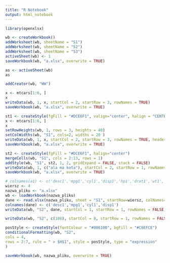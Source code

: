 ---
title: "R Notebook"
output: html_notebook
---

```{r}
library(openxlsx)
```

```{r}
wb <- createWorkbook()
addWorksheet(wb, sheetName = "S1")
addWorksheet(wb, sheetName = "S2")
addWorksheet(wb, sheetName = "S3")
activeSheet(wb) <- 1
saveWorkbook(wb, "a.xlsx", overwrite = TRUE)
```

```{r}
as <- activeSheet(wb) 
as
```

```{r}
addCreator(wb, "WW")
```

```{r}
x <- mtcars[1:6, ]
x
writeData(wb, 1, x, startCol = 2, startRow = 3, rowNames = TRUE)
saveWorkbook(wb, "a.xlsx", overwrite = TRUE)
```


```{r}
st1 <- createStyle(fgFill = "#DCE6F1", valign="center", halign = "CENTER", textDecoration = "italic", border = c("Top", "Bottom"), borderStyle=c("thin", "thick"))
x <- mtcars[1:6, ]
x
setRowHeights(wb, 1, rows = 3, heights = 40)
setColWidths(wb, "S1", cols=2, widths = 20 )
writeData(wb, 1, x, startCol = 2, startRow = 3, rowNames = TRUE, headerStyle = st1)
saveWorkbook(wb, "a.xlsx", overwrite = TRUE)

```

```{r}
st2 <- createStyle(fgFill = "#DCE6F1", halign="center")
mergeCells(wb, "S1", cols = 2:13, rows = 1)
addStyle(wb, "S1", st2, 1, 2, gridExpand = FALSE, stack = FALSE)
writeData(wb, 1, c("ala ma kota"), startCol = 2, startRow = 1, rowNames = FALSE)
saveWorkbook(wb, "a.xlsx", overwrite = TRUE)
```


```{r}
# colnames(a1) <- c('desc1','mpg1','cyl1','disp1','hp1','drat1','wt1','qsec1','vs1','am1','gear1','carb1') 
wiersz <- 4
nazwa_pliku <- "a.xlsx"
wb <- loadWorkbook(nazwa_pliku)
dane <- read.xlsx(nazwa_pliku, sheet = "S1", startRow=wiersz, colNames=FALSE, skipEmptyRows = FALSE, cols = c(1:5))
colnames(dane) <- c('desc1','mpg1','cyl1','disp1') 
writeData(wb, "S2", dane, startCol = 1, startRow = 1, rowNames = FALSE, colNames = TRUE)

writeData(wb, "S2", c(108), startCol = 8, startRow = 1, rowNames = FALSE, colNames = FALSE)

posStyle <- createStyle(fontColour = "#006100", bgFill = "#C6EFCE")
conditionalFormatting(wb, "S2",
cols = 4,
rows = 2:7, rule = " > $H$1", style = posStyle, type = "expression"
)

saveWorkbook(wb, nazwa_pliku, overwrite = TRUE)

```

